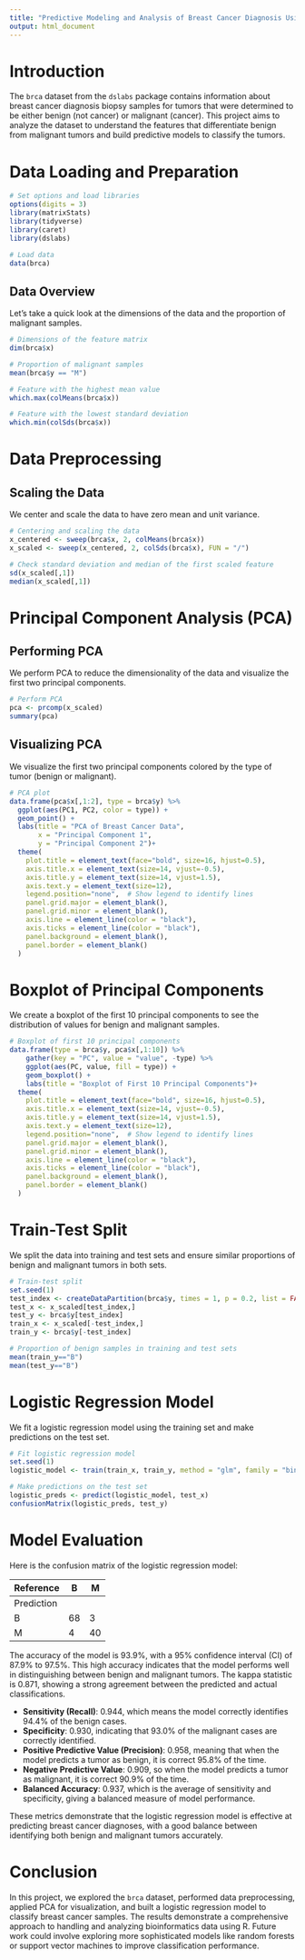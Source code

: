 ```yaml
---
title: "Predictive Modeling and Analysis of Breast Cancer Diagnosis Using Machine Learning Techniques"
output: html_document
---
```


# Introduction

The `brca` dataset from the `dslabs` package contains information about breast cancer diagnosis biopsy samples for tumors that were determined to be either benign (not cancer) or malignant (cancer). This project aims to analyze the dataset to understand the features that differentiate benign from malignant tumors and build predictive models to classify the tumors.

# Data Loading and Preparation

```r
# Set options and load libraries
options(digits = 3)
library(matrixStats)
library(tidyverse)
library(caret)
library(dslabs)

# Load data
data(brca)
```

## Data Overview

Let's take a quick look at the dimensions of the data and the proportion of malignant samples.

```r
# Dimensions of the feature matrix
dim(brca$x)

# Proportion of malignant samples
mean(brca$y == "M")

# Feature with the highest mean value
which.max(colMeans(brca$x))

# Feature with the lowest standard deviation
which.min(colSds(brca$x))
```

# Data Preprocessing

## Scaling the Data

We center and scale the data to have zero mean and unit variance.

```r
# Centering and scaling the data
x_centered <- sweep(brca$x, 2, colMeans(brca$x))
x_scaled <- sweep(x_centered, 2, colSds(brca$x), FUN = "/")

# Check standard deviation and median of the first scaled feature
sd(x_scaled[,1])
median(x_scaled[,1])
```

# Principal Component Analysis (PCA)

## Performing PCA

We perform PCA to reduce the dimensionality of the data and visualize the first two principal components.

```r
# Perform PCA
pca <- prcomp(x_scaled)
summary(pca)
```

## Visualizing PCA

We visualize the first two principal components colored by the type of tumor (benign or malignant).

```r
# PCA plot
data.frame(pca$x[,1:2], type = brca$y) %>%
  ggplot(aes(PC1, PC2, color = type)) +
  geom_point() +
  labs(title = "PCA of Breast Cancer Data",
       x = "Principal Component 1",
       y = "Principal Component 2")+
  theme(
    plot.title = element_text(face="bold", size=16, hjust=0.5),
    axis.title.x = element_text(size=14, vjust=-0.5),
    axis.title.y = element_text(size=14, vjust=1.5),
    axis.text.y = element_text(size=12),
    legend.position="none",  # Show legend to identify lines
    panel.grid.major = element_blank(),
    panel.grid.minor = element_blank(),
    axis.line = element_line(color = "black"),
    axis.ticks = element_line(color = "black"),
    panel.background = element_blank(),
    panel.border = element_blank()
  )
```

# Boxplot of Principal Components

We create a boxplot of the first 10 principal components to see the distribution of values for benign and malignant samples.

```r
# Boxplot of first 10 principal components
data.frame(type = brca$y, pca$x[,1:10]) %>%
    gather(key = "PC", value = "value", -type) %>%
    ggplot(aes(PC, value, fill = type)) +
    geom_boxplot() +
    labs(title = "Boxplot of First 10 Principal Components")+
  theme(
    plot.title = element_text(face="bold", size=16, hjust=0.5),
    axis.title.x = element_text(size=14, vjust=-0.5),
    axis.title.y = element_text(size=14, vjust=1.5),
    axis.text.y = element_text(size=12),
    legend.position="none",  # Show legend to identify lines
    panel.grid.major = element_blank(),
    panel.grid.minor = element_blank(),
    axis.line = element_line(color = "black"),
    axis.ticks = element_line(color = "black"),
    panel.background = element_blank(),
    panel.border = element_blank()
  )
```

# Train-Test Split

We split the data into training and test sets and ensure similar proportions of benign and malignant tumors in both sets.

```r
# Train-test split
set.seed(1) 
test_index <- createDataPartition(brca$y, times = 1, p = 0.2, list = FALSE)
test_x <- x_scaled[test_index,]
test_y <- brca$y[test_index]
train_x <- x_scaled[-test_index,]
train_y <- brca$y[-test_index]

# Proportion of benign samples in training and test sets
mean(train_y=="B")
mean(test_y=="B")
```

# Logistic Regression Model

We fit a logistic regression model using the training set and make predictions on the test set.

```r
# Fit logistic regression model
set.seed(1)
logistic_model <- train(train_x, train_y, method = "glm", family = "binomial")

# Make predictions on the test set
logistic_preds <- predict(logistic_model, test_x)
confusionMatrix(logistic_preds, test_y)
```

# Model Evaluation

Here is the confusion matrix of the logistic regression model:

| Reference  | B  | M  |
|------------|----|----|
| Prediction |    |    |
| B          | 68 | 3  |
| M          | 4  | 40 |

The accuracy of the model is 93.9%, with a 95% confidence interval (CI) of 87.9% to 97.5%. This high accuracy indicates that the model performs well in distinguishing between benign and malignant tumors. The kappa statistic is 0.871, showing a strong agreement between the predicted and actual classifications.

- **Sensitivity (Recall)**: 0.944, which means the model correctly identifies 94.4% of the benign cases.
- **Specificity**: 0.930, indicating that 93.0% of the malignant cases are correctly identified.
- **Positive Predictive Value (Precision)**: 0.958, meaning that when the model predicts a tumor as benign, it is correct 95.8% of the time.
- **Negative Predictive Value**: 0.909, so when the model predicts a tumor as malignant, it is correct 90.9% of the time.
- **Balanced Accuracy**: 0.937, which is the average of sensitivity and specificity, giving a balanced measure of model performance.

These metrics demonstrate that the logistic regression model is effective at predicting breast cancer diagnoses, with a good balance between identifying both benign and malignant tumors accurately.

# Conclusion

In this project, we explored the `brca` dataset, performed data preprocessing, applied PCA for visualization, and built a logistic regression model to classify breast cancer samples. The results demonstrate a comprehensive approach to handling and analyzing bioinformatics data using R. Future work could involve exploring more sophisticated models like random forests or support vector machines to improve classification performance.
